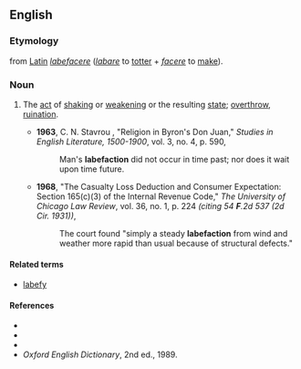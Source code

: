==English==

===Etymology===
from [[Latin]] ''[[labefacere]]'' (''[[labare]]'' to [[totter]] + ''[[facere]]'' to [[make]]).

===Noun===
{{en-noun|-}}

# {{rare}} The [[act]] of [[shake|shaking]] or [[weaken]]ing or the resulting [[state]]; [[overthrow]], [[ruination]].
#*'''1963''', C. N. Stavrou , "Religion in Byron's Don Juan," ''Studies in English Literature, 1500-1900'', vol. 3, no. 4, p. 590,
#*:Man's '''labefaction''' did not occur in time past; nor does it wait upon time future.
#*'''1968''', "The Casualty Loss Deduction and Consumer Expectation: Section 165(c)(3) of the Internal Revenue Code," ''The University of Chicago Law Review'', vol. 36, no. 1, p. 224 ''(citing 54 '''F'''.2d 537 (2d Cir. 1931))'',
#*:The court found "simply a steady '''labefaction''' from wind and weather more rapid than usual because of structural defects."

====Related terms====
* [[labefy]]

====References====
*{{R:Webster 1828}}
*{{R:Webster 1913}}
*{{R:Dictionary.com}}
*''Oxford English Dictionary'', 2nd ed., 1989.